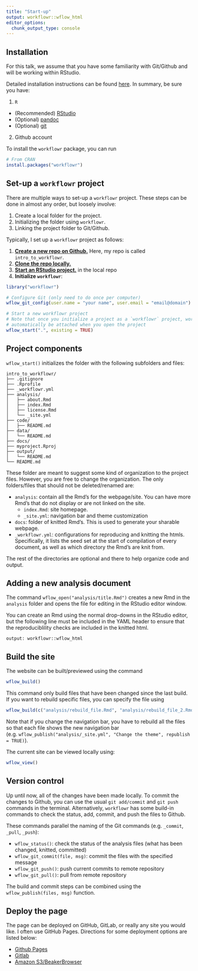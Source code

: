 ```yaml
---
title: "Start-up"
output: workflowr::wflow_html
editor_options:
  chunk_output_type: console
---
```


## Installation

For this talk, we assume that you have some familiarity with Git/Github and will be working within RStudio. 

Detailed installation instructions can be found [here](https://github.com/jdblischak/workflowr). In summary, be sure you have:

1. `R`
  + (Recommended) [RStudio](https://www.rstudio.com/products/rstudio/download/)
  + (Optional) [pandoc](https://rmarkdown.rstudio.com/docs/articles/pandoc.html)
  + (Optional) [git](https://git-scm.com/)
2. Github account

To install the `workflowr` package, you can run

```r
# From CRAN
install.packages("workflowr")
```

## Set-up a `workflowr` project

There are multiple ways to set-up a `workflowr` project. These steps can be done in almost any order, but loosely involve:

1. Create a local folder for the project. 
2. Initializing the folder using `workflowr`.
3. Linking the project folder to Git/Github. 

Typically, I set up a `workflowr` project as follows:

1. [**Create a new repo on Github.**](https://docs.github.com/en/free-pro-team@latest/github/getting-started-with-github/create-a-repo) Here, my repo is called `intro_to_workflowr`. 
2. [**Clone the repo locally.**](https://docs.github.com/en/free-pro-team@latest/github/creating-cloning-and-archiving-repositories/cloning-a-repository)
3. [**Start an RStudio project.**](https://support.rstudio.com/hc/en-us/articles/200526207-Using-Projects) in the local repo
4. **Initialize `workflowr`**:

```r
library("workflowr")

# Configure Git (only need to do once per computer)
wflow_git_config(user.name = "your name", user.email = "email@domain")

# Start a new workflowr project
# Note that once you initialize a project as a `workflowr` project, workflowr will 
# automatically be attached when you open the project
wflow_start(".", existing = TRUE)
```

## Project components

`wflow_start()` initializes the folder with the following subfolders and files:

```
intro_to_workflowr/
├── .gitignore
├── .Rprofile
├── _workflowr.yml
├── analysis/
│   ├── about.Rmd
│   ├── index.Rmd
│   ├── license.Rmd
│   └── _site.yml
├── code/
│   ├── README.md
├── data/
│   └── README.md
├── docs/
├── myproject.Rproj
├── output/
│   └── README.md
└── README.md
```

These folder are meant to suggest some kind of organization to the project files. However, you are free to change the organization. The only folders/files that should not be deleted/renamed are:

* `analysis`: contain all the Rmd's for the webpage/site. You can have more Rmd's that do not display or are not linked on the site. 
  + `index.Rmd`: site homepage. 
  + `_site.yml`: navigation bar and theme customization
* `docs`: folder of knitted Rmd's. This is used to generate your sharable webpage. 
* `_workflowr.yml`: configurations for reproducing and knitting the htmls. Specifically, it lists the seed set at the start of compilation of every document, as well as which directory the Rmd's are knit from. 

The rest of the directories are optional and there to help organize code and output. 

## Adding a new analysis document

The command `wflow_open("analysis/title.Rmd")` creates a new Rmd in the `analysis` folder and opens the file for editing in the RStudio editor window. 

You can create an Rmd using the normal drop-downs in the RStudio editor, but the following line must be included in the YAML header to ensure that the reproduciblility checks are included in the knitted html. 

```
output: workflowr::wflow_html
```

## Build the site

The website can be built/previewed using the command

```r
wflow_build()
```

This command only build files that have been changed since the last build. If you want to rebuild specific files, you can specify the file using

```r
wflow_build(c("analysis/rebuild_file.Rmd", "analysis/rebuild_file_2.Rmd"))
```

Note that if you change the navigation bar, you have to rebuild all the files so that each file shows the new navigation bar (e.g. `wflow_publish("analysis/_site.yml", "Change the theme", republish = TRUE)`).

The current site can be viewed locally using:

```r
wflow_view()
```

## Version control

Up until now, all of the changes have been made locally. To commit the changes to Github, you can use the usual `git add/commit` and `git push` commands in the terminal. Alternatively, `workflowr` has some build-in commands to check the status, add, commit, and push the files to Github. 

These commands parallel the naming of the Git commands (e.g. `_commit`, `_pull`, `_push`):

* `wflow_status()`: check the status of the analysis files (what has been changed, knitted, committed)
* `wflow_git_commit(file, msg)`: commit the files with the specified message
* `wflow_git_push()`: push current commits to remote repository
* `wflow_git_pull()`: pull from remote repository

The build and commit steps can be combined using the `wflow_publish(files, msg)` function. 

## Deploy the page

The page can be deployed on GitHub, GitLab, or really any site you would like. I often use GitHub Pages. Directions for some deployment options are listed below:

* [Github Pages](https://docs.github.com/en/free-pro-team@latest/github/working-with-github-pages/configuring-a-publishing-source-for-your-github-pages-site)
* [Gitlab](https://jdblischak.github.io/workflowr/articles/wflow-06-gitlab.html)
* [Amazon S3/BeakerBrowser](https://jdblischak.github.io/workflowr/articles/wflow-08-deploy.html)
